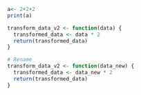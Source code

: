 
```r
a<- 2+2+2
print(a)
```

```r
transform_data_v2 <- function(data) {
  transformed_data <- data * 2
  return(transformed_data)
}

```

```r
# Rename
transform_data_v2 <- function(data_new) {
  transformed_data <- data_new * 2  
  return(transformed_data)
}
```


